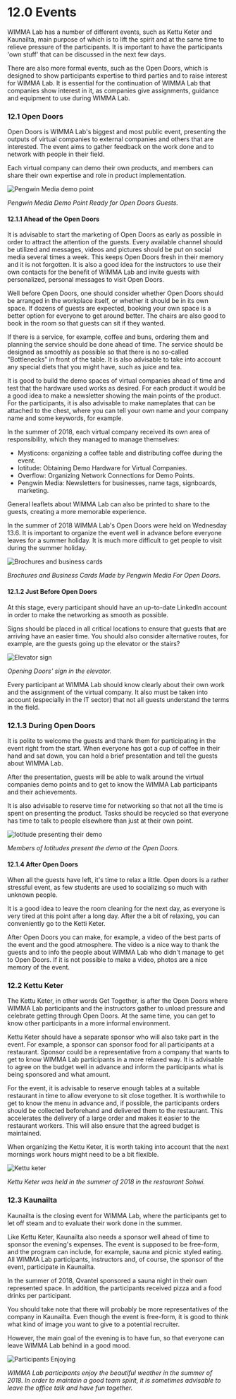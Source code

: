 # 12.0 Events
WIMMA Lab has a number of different events, such as Kettu Keter and Kaunailta, main purpose of which is to lift the spirit and at the same time to relieve pressure of the participants. It is important to have the participants 'own stuff' that can be discussed in the next few days.

There are also more formal events, such as the Open Doors, which is designed to show participants expertise to third parties and to raise interest for WIMMA Lab. It is essential for the continuation of WIMMA Lab that companies show interest in it, as companies give assignments, guidance and equipment to use during WIMMA Lab.

### 12.1 Open Doors
Open Doors is WIMMA Lab's biggest and most public event, presenting the outputs of virtual companies to external companies and others that are interested. The event aims to gather feedback on the work done and to network with people in their field.

Each virtual company can demo their own products, and members can share their own expertise and role in product implementation.

<Image src="/assets/Black-Book-Images/image031.jpg" alt="Pengwin Media demo point" width={750} height={570} priority />  

*Pengwin Media Demo Point Ready for Open Doors Guests.*

#### 12.1.1 Ahead of the Open Doors
It is advisable to start the marketing of Open Doors as early as possible in order to attract the attention of the guests. Every available channel should be utilized and messages, videos and pictures should be put on social media several times a week. This keeps Open Doors fresh in their memory and it is not forgotten. It is also a good idea for the instructors to use their own contacts for the benefit of WIMMA Lab and invite guests with personalized, personal messages to visit Open Doors.

Well before Open Doors, one should consider whether Open Doors should be arranged in the workplace itself, or whether it should be in its own space. If dozens of guests are expected, booking your own space is a better option for everyone to get around better. The chairs are also good to book in the room so that guests can sit if they wanted.

If there is a service, for example, coffee and buns, ordering them and planning the service should be done ahead of time. The service should be designed as smoothly as possible so that there is no so-called "Bottlenecks" in front of the table. It is also advisable to take into account any special diets that you might have, such as juice and tea.

It is good to build the demo spaces of virtual companies ahead of time and test that the hardware used works as desired. For each product it would be a good idea to make a newsletter showing the main points of the product. For the participants, it is also advisable to make nameplates that can be attached to the chest, where you can tell your own name and your company name and some keywords, for example.

In the summer of 2018, each virtual company received its own area of responsibility, which they managed to manage themselves:
* Mysticons: organizing a coffee table and distributing coffee during the event.
* Iotitude: Obtaining Demo Hardware for Virtual Companies.
* Overflow: Organizing Network Connections for Demo Points.
* Pengwin Media: Newsletters for businesses, name tags, signboards, marketing.

General leaflets about WIMMA Lab can also be printed to share to the guests, creating a more memorable experience.

In the summer of 2018 WIMMA Lab's Open Doors were held on Wednesday 13.6. It is important to organize the event well in advance before everyone leaves for a summer holiday. It is much more difficult to get people to visit during the summer holiday.

<Image src="/assets/Black-Book-Images/image032.jpg" alt="Brochures and business cards" width={750} height={500} priority />  

*Brochures and Business Cards Made by Pengwin Media For Open Doors.*

#### 12.1.2 Just Before Open Doors

At this stage, every participant should have an up-to-date LinkedIn account in order to make the networking as smooth as possible.

Signs should be placed in all critical locations to ensure that guests that are arriving have an easier time. You should also consider alternative routes, for example, are the guests going up the elevator or the stairs?

<Image src="/assets/Black-Book-Images/image033.jpg" alt="Elevator sign" width={750} height={420} priority />  

*Opening Doors' sign in the elevator.*

Every participant at WIMMA Lab should know clearly about their own work and the assignment of the virtual company. It also must be taken into account (especially in the IT sector) that not all guests understand the terms in the field.


### 12.1.3 During Open Doors

It is polite to welcome the guests and thank them for participating in the event right from the start. When everyone has got a cup of coffee in their hand and sat down, you can hold a brief presentation and tell the guests about WIMMA Lab.

After the presentation, guests will be able to walk around the virtual companies demo points and to get to know the WIMMA Lab participants and their achievements.

It is also advisable to reserve time for networking so that not all the time is spent on presenting the product. Tasks should be recycled so that everyone has time to talk to people elsewhere than just at their own point.

<Image src="/assets/Black-Book-Images/image034.jpg" alt="Iotitude presenting their demo" width={750} height={500} priority />  

*Members of Iotitudes present the demo at the Open Doors.*

#### 12.1.4 After Open Doors

When all the guests have left, it's time to relax a little. Open doors is a rather stressful event, as few students are used to socializing so much with unknown people.

It is a good idea to leave the room cleaning for the next day, as everyone is very tired at this point after a long day. After the a bit of relaxing, you can conveniently go to the Ketti Keter.

After Open Doors you can make, for example, a video of the best parts of the event and the good atmosphere. The video is a nice way to thank the guests and to info the people about WIMMA Lab who didn't manage to get to Open Doors. If it is not possible to make a video, photos are a nice memory of the event.

### 12.2 Kettu Keter

The Kettu Keter, in other words Get Together, is after the Open Doors where WIMMA Lab participants and the instructors gather to unload pressure and celebrate getting through Open Doors. At the same time, you can get to know other participants in a more informal environment.

Kettu Keter should have a separate sponsor who will also take part in the event. For example, a sponsor can sponsor food for all participants at a restaurant. Sponsor could be a representative from a company that wants to get to know WIMMA Lab participants in a more relaxed way. It is advisable to agree on the budget well in advance and inform the participants what is being sponsored and what amount.

For the event, it is advisable to reserve enough tables at a suitable restaurant in time to allow everyone to sit close together. It is worthwhile to get to know the menu in advance and, if  possible, the participants orders should be collected beforehand and delivered them to the restaurant. This accelerates the delivery of a large order and makes it easier to the restaurant workers. This will also ensure that the agreed budget is maintained.

When organizing the Kettu Keter, it is worth taking into account that the next mornings work hours might need to be a bit flexible.


<Image src="/assets/Black-Book-Images/image035.jpg" alt="Kettu keter" width={750} height={560} priority />  

*Kettu Keter was held in the summer of 2018 in the restaurant Sohwi.*

### 12.3 Kaunailta
Kaunailta is the closing event for WIMMA Lab, where the participants get to let off steam and to evaluate their work done in the summer.

Like Kettu Keter, Kaunailta also needs a sponsor well ahead of time to sponsor the evening's expenses. The event is supposed to be free-form, and the program can include, for example, sauna and picnic styled eating. All WIMMA Lab participants, instructors and, of course, the sponsor of the event, participate in Kaunailta.

In the summer of 2018, Qvantel sponsored a sauna night in their own represented space. In addition, the participants received pizza and a food drinks per participant.

You should take note that there will probably be more representatives of the company in Kaunailta. Even though the event is free-form, it is good to think what kind of image you want to give to a potential recruiter.

However, the main goal of the evening is to have fun, so that everyone can leave WIMMA Lab behind in a good mood.

<Image src="/assets/Black-Book-Images/image036.jpg" alt="Participants Enjoying" width={750} height={500} priority />  

*WIMMA Lab participants enjoy the beautiful weather in the summer of 2018. In order to maintain a good team spirit, it is sometimes advisable to leave the office talk and have fun together.*

